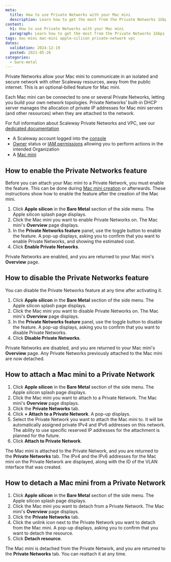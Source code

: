 ```yaml
---
meta:
  title: How to use Private Networks with your Mac mini
  description: Learn how to get the most from the Private Networks 1Gbps feature for your Mac mini. Find out how to activate the feature, attach your Mac mini to Private Networks, and enable secure communication with your other Scaleway resources.
content:
  h1: How to use Private Networks with your Mac mini
  paragraph: Learn how to get the most from the Private Networks 1Gbps feature for your Mac mini. Find out how to activate the feature, attach your Mac mini to Private Networks, and enable secure communication with your other Scaleway resources.
tags: mac-mini mac-mini apple-silicon private-network vpc
dates:
  validation: 2024-12-19
  posted: 2021-05-26
categories:
  - bare-metal
---
```


Private Networks allow your Mac mini to communicate in an isolated and secure network with other Scaleway resources, away from the public internet. This is an optional-billed feature for Mac mini.

Each Mac mini can be connected to one or several Private Networks, letting you build your own network topologies. Private Networks’ built-in DHCP server manages the allocation of private IP addresses for Mac mini servers (and other resources) when they are attached to the network.

For full information about Scaleway Private Networks and VPC, see our [dedicated documentation](/network/vpc/)

<Macro id="requirements" />

- A Scaleway account logged into the [console](https://console.scaleway.com)
- [Owner](/identity-and-access-management/iam/concepts/#owner) status or [IAM permissions](/identity-and-access-management/iam/concepts/#permission) allowing you to perform actions in the intended Organization
- A [Mac mini](/bare-metal/apple-silicon/how-to/create-mac-mini/)

## How to enable the Private Networks feature

Before you can attach your Mac mini to a Private Network, you must enable the feature. This can be done during [Mac mini creation](/bare-metal/apple-silicon/how-to/create-mac-mini/) or afterwards. These instructions show how to enable the feature after the creation of the Mac mini.

1. Click **Apple silicon** in the **Bare Metal** section of the side menu. The Apple silicon splash page displays.
2. Click the Mac mini you want to enable Private Networks on. The Mac mini's **Overview** page displays.
3. In the **Private Networks feature** panel, use the <Icon name="toggle" /> toggle button to enable the feature.
    A pop-up displays, asking you to confirm that you want to enable Private Networks, and showing the estimated cost.
4. Click **Enable Private Networks**.

Private Networks are enabled, and you are returned to your Mac mini's **Overview** page.

## How to disable the Private Networks feature

You can disable the Private Networks feature at any time after activating it.

1. Click **Apple silicon** in the **Bare Metal** section of the side menu. The Apple silicon splash page displays.
2. Click the Mac mini you want to disable Private Networks on. The Mac mini's **Overview** page displays.
3. In the **Private Networks feature** panel, use the <Icon name="toggle" /> toggle button to disable the feature.
    A pop-up displays, asking you to confirm that you want to disable Private Networks.
4. Click **Disable Private Networks**.

Private Networks are disabled, and you are returned to your Mac mini's **Overview** page. Any Private Networks previously attached to the Mac mini are now detached. 

## How to attach a Mac mini to a Private Network

1. Click **Apple silicon** in the **Bare Metal** section of the side menu. The Apple silicon splash page displays.
2. Click the Mac mini you want to attach to a Private Network. The Mac mini's **Overview** page displays.
3. Click the **Private Networks** tab.
4. Click **+ Attach to a Private Network**. A pop-up displays.
5. Select the Private Network you want to attach the Mac mini to. It will be automatically assigned private IPv4 and IPv6 addresses on this network. The ability to use specific reserved IP addresses for the attachment is planned for the future.
6. Click **Attach to Private Network**.

The Mac mini is attached to the Private Network, and you are returned to the **Private Networks** tab. The IPv4 and the IPv6 addresses for the Mac mini on the Private Network are displayed, along with the ID of the VLAN interface that was created.

## How to detach a Mac mini from a Private Network

1. Click **Apple silicon** in the **Bare Metal** section of the side menu. The Apple silicon splash page displays.
2. Click the Mac mini you want to detach from a Private Network. The Mac mini's **Overview** page displays.
3. Click the **Private Networks** tab.
4. Click the unlink icon <Icon name="unlink" /> next to the Private Network you want to detach from the Mac mini.
    A pop-up displays, asking you to confirm that you want to detach the resource.
5. Click **Detach resource**.

The Mac mini is detached from the Private Network, and you are returned to the **Private Networks** tab. You can reattach it at any time.
